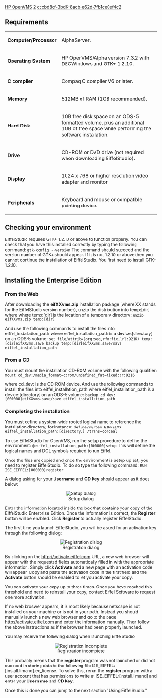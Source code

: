 [[Property:title|HP OpenVMS]]
[[Property:weight|2]]
[[Property:uuid|cccbd8cf-3bd6-8acb-e62d-7fb1ce0ef4c2]]
==Requirements==

{| 
|- 
| '''Computer/Processor'''
| AlphaServer.
|- 
| '''Operating System'''
| HP OpenVMS/Alpha version 7.3.2 with DECWindows and GTK+ 1.2.10.
|- 
| '''C compiler'''
| Compaq C compiler V6 or later.
|- 
| '''Memory'''
| 512MB of RAM (1GB recommended).
|- 
| '''Hard Disk'''
| 1GB free disk space on an ODS-5 formatted volume, plus an additional 1GB of free space while performing the software installation.
|- 
| '''Drive'''
| CD-ROM or DVD drive (not required when downloading EiffelStudio).
|- 
| '''Display'''
| 1024 x 768 or higher resolution video adapter and monitor.
|- 
| '''Peripherals'''
| Keyboard and mouse or compatible pointing device.
|}


==Checking your environment==

EiffelStudio requires GTK+ 1.2.10 or above to function properly. You can check that you have this installed correctly by typing the following command:
<code>gtk-config --version</code>
The command should succeed and the version number of GTK+ should appear. If it is not 1.2.10 or above then you cannot continue the installation of EiffelStudio. You first need to install GTK+ 1.2.10.

==Installing the Enterprise Edition==

===From the Web===

After downloading the '''eifXXvms.zip''' installation package (where XX stands for the EiffelStudio version number), unzip the distribution into temp:[dir] where where temp:[dir] is the location of a temporary directory:
<code>unzip eifXXvms.zip temp:[dir]</code>

And use the following commands to install the files into eiffel_installation_path where eiffel_installation_path is a device:[directory] on an ODS-5 volume:
<code>set file/attrib=(org:seq,rfm:fix,lrl:9216) temp:[dir]eifXXvms.save
backup temp:[dir]eifXXvms.save/save eiffel_installation_path</code>

===From a CD===

You must mount the installation CD-ROM volume with the following qualifier:
<code>mount cd_dev:/media_format=cdrom/undefined_fat=fixed:cr:9216</code>

where cd_dev: is the CD-ROM device. And use the following commands to install the files into eiffel_installation_path where eiffel_installation_path is a device:[directory] on an ODS-5 volume:
<code>backup cd_dev:[000000]eifXXvms.save/save eiffel_installation_path</code>

===Completing the installation===

You must define a system-wide rooted logical name to reference the installation directory, for instance:
<code>define/system EIFFELXX eiffel_installation_path:[directory.] /trans=conceal</code>

To use EiffelStudio for OpenVMS, run the setup procedure to define the environment: 
<code>@eiffel_installation_path:[000000]setup</code>
This will define the logical names and DCL symbols required to run Eiffel.

Once the files are copied and once the environment is setup up set, you need to register EiffelStudio. To do so type the following command:
<code>RUN ISE_EIFFEL:[000000]register</code>

A dialog asking for your '''Username''' and '''CD Key''' should appear as it does below:

<center> [[Image:56--unix-setup|Setup dialog]] </center>

Enter the information located inside the box that contains your copy of the EiffelStudio Enterprise Edition. Once the information is correct, the '''Register''' button will be enabled. Click '''Register''' to actually register EiffelStudio.

The first time you launch EiffelStudio, you will be asked for an activation key through the following dialog:

<center> [[Image:56--unix-registration|Registration dialog]] </center>

By clicking on the [http://activate.eiffel.com http://activate.eiffel.com]  URL, a new web browser will appear with the requested fields automatically filled in with the appropriate information. Simply click '''Activate''' and a new page with an activation code will appear. Copy and paste the activation code in the first field and the '''Activate''' button should be enabled to let you activate your copy.

You can activate your copy up to three times. Once you have reached this threshold and need to reinstall your copy, contact Eiffel Software to request one more activation.

If no web broswer appears, it is most likely because netscape is not installed on your machine or is not in your path. Instead you should manually launch a new web browser and go to the page [http://activate.eiffel.com http://activate.eiffel.com]  and enter the information manually. Then follow the above instructions as if the browser had been properly launched.

You may receive the following dialog when launching EiffelStudio:

<center> [[Image:56--unix-registration-error|Registration incomplete]] </center>

This probably means that the '''register''' program was not launched or did not succeed in storing data to the following file ISE_EIFFEL:[install.limand].ec_license. To solve this, rerun the '''register''' program with a user account that has permissions to write at ISE_EIFFEL:[install.limand] and enter your '''Username''' and '''CD Key'''.

Once this is done you can jump to the next section "Using EiffelStudio."




